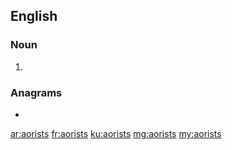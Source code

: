 {{also|Aorists}}
==English==

===Noun===
{{head|en|noun plural form}}

# {{plural of|aorist|lang=en}}

===Anagrams===
* {{l|en|aristos}}

[[ar:aorists]]
[[fr:aorists]]
[[ku:aorists]]
[[mg:aorists]]
[[my:aorists]]
